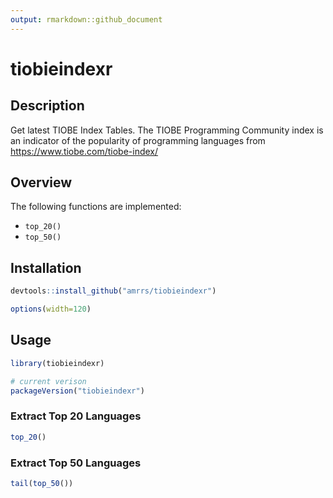 ```yaml
---
output: rmarkdown::github_document
---
```


# tiobieindexr

## Description

Get latest TIOBE Index Tables. The TIOBE Programming Community index is an indicator of the popularity of programming languages from <https://www.tiobe.com/tiobe-index/>

## Overview

The following functions are implemented:

* `top_20()`
* `top_50()`

## Installation

```r
devtools::install_github("amrrs/tiobieindexr")
```

```r
options(width=120)
```

## Usage

```r
library(tiobieindexr)

# current verison
packageVersion("tiobieindexr")

```

### Extract Top 20 Languages

```r
top_20()
```

### Extract Top 50 Languages

```r
tail(top_50())
```
